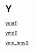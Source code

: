 # Y {-}

[year()](https://linkedin-learning.pxf.io/rdatesGetSetLubridate)

[ymd()](https://linkedin-learning.pxf.io/rdatesLubridateParsing)

[ymd_hms()](https://linkedin-learning.pxf.io/rdatesLubridateParsing)
